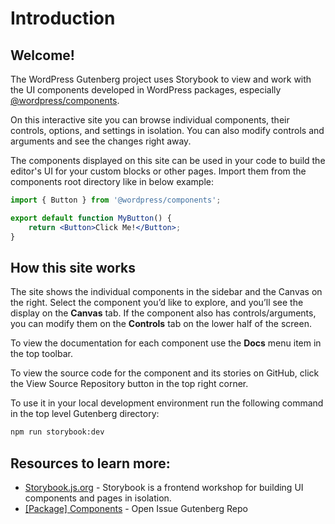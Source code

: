 
<Meta title="Docs/Introduction" />

# Introduction

## Welcome!

The WordPress Gutenberg project uses Storybook to view and work with the UI components developed in WordPress packages, especially [@wordpress/components](https://github.com/WordPress/gutenberg/tree/trunk/packages/components).

On this interactive site you can browse individual components, their controls, options, and settings in isolation. You can also modify controls and arguments and see the changes right away.

The components displayed on this site can be used in your code to build the editor's UI for your custom blocks or other pages.
Import them from the components root directory like in below example:

```jsx
import { Button } from '@wordpress/components';

export default function MyButton() {
	return <Button>Click Me!</Button>;
}
```

## How this site works

The site shows the individual components in the sidebar and the Canvas on the right. Select the component you’d like to explore, and you’ll see the display on the **Canvas** tab. If the component also has controls/arguments, you can modify them on the **Controls** tab on the lower half of the screen.

To view the documentation for each component use the **Docs** menu item in the top toolbar.

To view the source code for the component and its stories on GitHub, click the <InlineIcon icon="repository" /> View Source Repository button in the top right corner.

To use it in your local development environment run the following command in the top level Gutenberg directory:

```bash
npm run storybook:dev
```

## Resources to learn more:

-   [Storybook.js.org](https://storybook.js.org/) - Storybook is a frontend workshop for building UI components and pages in isolation.
-   [[Package] Components](https://github.com/WordPress/gutenberg/issues?q=is%3Aopen+is%3Aissue+label%3A%22%5BPackage%5D+Components%22) - Open Issue Gutenberg Repo
